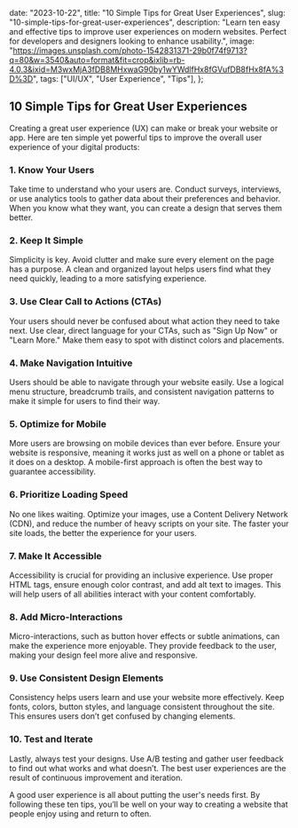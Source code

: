 
  date: "2023-10-22",
  title: "10 Simple Tips for Great User Experiences",
  slug: "10-simple-tips-for-great-user-experiences",
  description:
    "Learn ten easy and effective tips to improve user experiences on modern websites. Perfect for developers and designers looking to enhance usability.",
  image:
    "https://images.unsplash.com/photo-1542831371-29b0f74f9713?q=80&w=3540&auto=format&fit=crop&ixlib=rb-4.0.3&ixid=M3wxMjA3fDB8MHxwaG90by1wYWdlfHx8fGVufDB8fHx8fA%3D%3D",
  tags: ["UI/UX", "User Experience", "Tips"],
};


## 10 Simple Tips for Great User Experiences

Creating a great user experience (UX) can make or break your website or app. Here are ten simple yet powerful tips to improve the overall user experience of your digital products:

### 1. Know Your Users

Take time to understand who your users are. Conduct surveys, interviews, or use analytics tools to gather data about their preferences and behavior. When you know what they want, you can create a design that serves them better.

### 2. Keep It Simple

Simplicity is key. Avoid clutter and make sure every element on the page has a purpose. A clean and organized layout helps users find what they need quickly, leading to a more satisfying experience.

### 3. Use Clear Call to Actions (CTAs)

Your users should never be confused about what action they need to take next. Use clear, direct language for your CTAs, such as "Sign Up Now" or "Learn More." Make them easy to spot with distinct colors and placements.

### 4. Make Navigation Intuitive

Users should be able to navigate through your website easily. Use a logical menu structure, breadcrumb trails, and consistent navigation patterns to make it simple for users to find their way.

### 5. Optimize for Mobile

More users are browsing on mobile devices than ever before. Ensure your website is responsive, meaning it works just as well on a phone or tablet as it does on a desktop. A mobile-first approach is often the best way to guarantee accessibility.

### 6. Prioritize Loading Speed

No one likes waiting. Optimize your images, use a Content Delivery Network (CDN), and reduce the number of heavy scripts on your site. The faster your site loads, the better the experience for your users.

### 7. Make It Accessible

Accessibility is crucial for providing an inclusive experience. Use proper HTML tags, ensure enough color contrast, and add alt text to images. This will help users of all abilities interact with your content comfortably.

### 8. Add Micro-Interactions

Micro-interactions, such as button hover effects or subtle animations, can make the experience more enjoyable. They provide feedback to the user, making your design feel more alive and responsive.

### 9. Use Consistent Design Elements

Consistency helps users learn and use your website more effectively. Keep fonts, colors, button styles, and language consistent throughout the site. This ensures users don’t get confused by changing elements.

### 10. Test and Iterate

Lastly, always test your designs. Use A/B testing and gather user feedback to find out what works and what doesn’t. The best user experiences are the result of continuous improvement and iteration.

A good user experience is all about putting the user's needs first. By following these ten tips, you’ll be well on your way to creating a website that people enjoy using and return to often.
